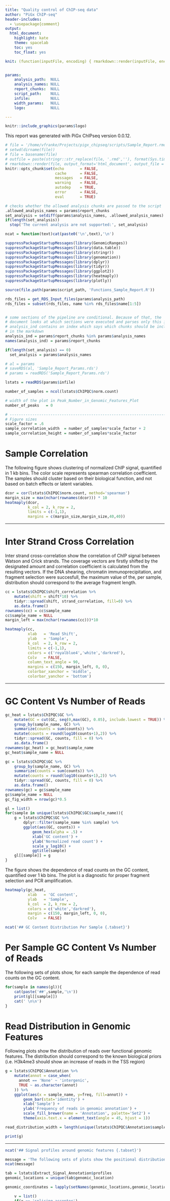 ```yaml
---
title: "Quality control of ChIP-seq data"
author: "PiGx ChIP-seq"
header-includes:
  - \usepackage{comment}
output:
  html_document:
    highlight: kate
    theme: spacelab
    toc: yes
    toc_float: yes

knit: (function(inputFile, encoding) { rmarkdown::render(inputFile, encoding = encoding, output_file = paste0(substr(inputFile,1,nchar(inputFile)-4),paste0('_',format(as.POSIXct(if ("" != Sys.getenv("SOURCE_DATE_EPOCH")) { as.numeric(Sys.getenv("SOURCE_DATE_EPOCH")) } else { Sys.time() }, origin="1970-01-01"), "%y%m%d")),'.html')) })


params:
    analysis_path:  NULL
    analysis_names: NULL
    report_chunks:  NULL
    script_path:    NULL
    infile:         NULL
    width_params:   NULL
    logo:           NULL

---
```


<style>
#logo
{
    position: relative;
}
#logo img {
    /*position: relative;*/
    top: 25px;
    /*right: 0px;*/
    left: 50px;
    position: fixed;
    width: 125px;
    }
body
{
    position: absolute;
    top: 150px;
}
</style>

<div id="logo" align="top">
```r
knitr::include_graphics(params$logo)
```
</div>

This report was generated with PiGx ChIPseq version 0.0.12.

```r
# file = '/home/vfranke/Projects/pigx_chipseq/scripts/Sample_Report.rmd'
# setwd(dirname(file))
# file = basename(file)
# outfile = paste(stringr::str_replace(file, '.rmd',''), format(Sys.time(), "%y%m%d"),'html', sep='.')
# rmarkdown::render(file, output_format='html_document', output_file = outfile)
knitr::opts_chunk$set(echo       = FALSE,
                      cache      = FALSE,
                      messages   = FALSE,
                      warning    = FALSE,
                      autodep    = TRUE,
                      error      = FALSE,
                      eval       = TRUE)


```

```r
# checks whether the allowed analysis chunks are passed to the script
.allowed_analysis_names = params$report_chunks
set_analysis = setdiff(params$analysis_names, .allowed_analysis_names)
if(length(set_analysis))
  stop('The current analysis are not supported:', set_analysis)

ncat = function(text)cat(paste0('\n',text),'\n')
```


```r
suppressPackageStartupMessages(library(GenomicRanges))
suppressPackageStartupMessages(library(data.table))
suppressPackageStartupMessages(library(stringr))
suppressPackageStartupMessages(library(genomation))
suppressPackageStartupMessages(library(dplyr))
suppressPackageStartupMessages(library(tidyr))
suppressPackageStartupMessages(library(ggplot2))
suppressPackageStartupMessages(library(heatmaply))
suppressPackageStartupMessages(library(plotly))
```

```r
source(file.path(params$script_path, 'Functions_Sample_Report.R'))
```

```r
rds_files = get_RDS_Input_files(params$analysis_path)
rds_files = subset(rds_files, name %in% rds_files$name[1:5])


# some sections of the pipeline are conditional. Because of that, the
# document looks at which sections were executed and parses only this input
# analysis_ind contains an index which says which chunks should be included
# in the markdown
analysis_ind = params$report_chunks %in% params$analysis_names
names(analysis_ind) = params$report_chunks

if(length(set_analysis) == 0)
  set_analysis = params$analysis_names

# al = params
# saveRDS(al, 'Sample_Report_Params.rds')
# params = readRDS('Sample_Report_Params.rds')

lstats = readRDS(params$infile)
```

```r
number_of_samples = ncol(lstats$ChIPQC$norm.count)

# width of the plot in Peak_Number_in_Genomic_Features_Plot
number_of_peaks   = 0

# ---------------------------------------------------------------------------- #
# Figure sizes
scale_factor = .6
sample_correlation_width  = number_of_samples*scale_factor + 2
sample_correlation_height = number_of_samples*scale_factor

```

# Sample Correlation

The following figure shows clustering of normalized ChIP signal,
quantified in 1 kb bins.
The color scale represents spearman correlation coefficient. The samples should cluster based on their biological function, and not based on batch effects or latent variables.

```r
dcor = cor(lstats$ChIPQC$norm.count, method='spearman')
margin_size = max(nchar(rownames(dcor))) * 10
heatmaply(dcor,
          k_col = 2, k_row = 2,
          limits = c(-1,1),
          margins = c(margin_size,margin_size,40,40))

```

---

# Inter Strand Cross Correlation

Inter strand cross-correlation show the correlation of ChIP signal between Watson and Crick strands. The coverage vectors are firstly shifted by the designated amount and correlation coefficient is calculated from the resulting vectors.
If the DNA shearing, chromatin immunoprecipitation, and fragment selection were succesfull, the maximum value of the, per sample, distribution should correspond to the average fragment length.

```r
cc = lstats$ChIPQC$shift_correlation %>%
    mutate(shift = shift*10) %>%
    tidyr::spread(shift, strand_correlation, fill=0) %>%
    as.data.frame()
rownames(cc) = cc$sample_name
cc$sample_name = NULL
margin_left = max(nchar(rownames(cc)))*10
```

```r
heatmaply(cc,
          xlab   = 'Read Shift',
          ylab   = 'Sample',
          k_col  = 2, k_row = 2,
          limits = c(-1,1),
          colors = c('royalblue4','white','darkred'),
          Colv   = FALSE,
          column_text_angle = 90,
          margins = c(150, margin_left, 0, 0),
          colorbar_xanchor = 'middle',
          colorbar_yanchor = 'bottom')

```

---

# GC Content Vs Number of Reads

```r
gc_heat = lstats$ChIPQC$GC %>%
    mutate(GC = cut(GC, seq(0,max(GC), 0.05), include.lowest = TRUE)) %>%
    group_by(sample_name, GC) %>%
    summarize(counts = sum(counts)) %>%
    mutate(counts = round(log10(counts+1),2)) %>%
    tidyr::spread(GC, counts, fill = 0) %>%
    as.data.frame()
rownames(gc_heat) = gc_heat$sample_name
gc_heat$sample_name = NULL

gc = lstats$ChIPQC$GC %>%
    group_by(sample_name, GC) %>%
    summarize(counts = sum(counts)) %>%
    mutate(counts = round(log10(counts+1),2)) %>%
    tidyr::spread(GC, counts, fill = 0) %>%
    as.data.frame()
rownames(gc) = gc$sample_name
gc$sample_name = NULL
gc_fig_width = nrow(gc)*0.5
```

```r
gl = list()
for(sample in unique(lstats$ChIPQC$GC$sample_name)){
    g = lstats$ChIPQC$GC %>%
        dplyr::filter(sample_name %in% sample) %>%
        ggplot(aes(GC, counts)) +
            geom_hex(alpha = .5) +
            xlab('GC content') +
            ylab('Normalized read count') +
            scale_y_log10() +
            ggtitle(sample)
    gl[[sample]] = g
}
```


The figure shows the dependence of read counts on the GC content,
quantified over 1 kb bins. The plot is a diagnostic for proper fragment selection and PCR amplification.

```r
heatmaply(gc_heat,
          xlab   = 'GC content',
          ylab   = 'Sample',
          k_col  = 2, k_row = 2,
          colors = c('white','darkred'),
          margin = c(150, margin_left, 0, 0),
          Colv   = FALSE)
```


```r
ncat('## GC Content Distribution Per Sample {.tabset}')
```

# Per Sample GC Content Vs Number of Reads {.tabset}

The following sets of plots show, for each sample the dependence of read counts on the GC content.

```r
for(sample in names(gl)){
    cat(paste('##',sample,'\n'))
    print(gl[[sample]])
    cat(' \n\n')
}
```

# Read Distribution in Genomic Features

Following plots show the distribution of reads over functional genomic features.
The distribution should correspond to the known biological priors
(i.e. H3k4me3 should show an increase of reads in the TSS region)

```r
g = lstats$ChIPQC$Annotation %>%
    mutate(annot = case_when(
      annot == 'None' ~ 'intergenic',
      TRUE ~ as.character(annot)
    )) %>%
    ggplot(aes(x = sample_name, y=freq, fill=annot)) +
        geom_bar(stat='identity') +
        xlab('Sample') +
        ylab('Frequency of reads in genomic annotation') +
        scale_fill_brewer(name = 'Annotation', palette='Set2') +
        theme(axis.text.x = element_text(angle = 45, hjust = 1))

read_distribution_width = length(unique(lstats$ChIPQC$Annotation$sample_name))*0.5
```

```r
print(g)
```


---



```r
ncat('## Signal profiles around genomic features {.tabset}')

message = 'The following sets of plots show the positional distribution of ChIP signal around sets of genomic features. The figures are not intended for hypothesis formation, and interpretation, rather, they should be used only for quality control. The profiles should look similar to the profiles from published experiments. For proper biological interpretation, the data should be analyzed in more detail, with corresponding statistical methods.'
ncat(message)
```

```r
tab = lstats$Extract_Signal_Annotation$profiles
genomic_locations = unique(tab$genomic_location)

genomic_coordinates = lapply(setNames(genomic_locations,genomic_locations), function(x){

    v = list()
    if(x == 'splicing_acceptor')
        x = 'splicing_accep'
    if(x %in% c('tss', 'tts','tss_wide','tts_wide', 'splicing_donor', 'splicing_accep')){
        w   = round(width_params[[paste(x, 'width', sep='_')]]/2)
        pos = max(tab$position)
        v$labels = c(-w, 0, +w)
        v$breaks = c(0, floor(pos)/2, pos)
    }
    if(x %in% c('exon','intron','gene')){
        pos = max(tab$position)
        v$labels = c(0,100)
        v$breaks = c(0, pos)
    }
    if(x %in% c('tss_body', 'tts_body')){
        up   = width_params[[paste(x, 'upstream',   sep='_')]]
        down = width_params[[paste(x, 'downstream', sep='_')]]
        pos = max(tab$position)
        v$labels = c(-up,down)
        v$breaks = c(0, pos)

    }
    v
})

for(i in seq(genomic_locations)){
  location = genomic_locations[i]
  coordinates = genomic_coordinates[[location]]
  ncat(paste('###',location))
  g = tab %>%
    dplyr::filter(genomic_location==location)  %>%
    ggplot(aes(position, value, color=sample_name)) +
    geom_line() +
    xlab('Relative position') +
    ylab('Signal Value') +
    scale_x_continuous(breaks = coordinates$breaks,
                       labels = as.character(coordinates$labels)) +
      theme_bw()

    if(length(coordinates$breaks) == 3)
        g = g + geom_vline(xintercept = coordinates$breaks[2], linetype=2)

  print(g)
  cat('\n')
}
```

---


```r
ncat('# Peak Statistics')

message  = 'Frequency of reads in peaks is a read out of ChIP efficiency. For mamallian genomes an enrichment > 5% is considered as mediocre, an enrichment >10% is considered good, and >20% excellent. The samples should also be checked by looking at the signal profiles in the genome browser.'

ncat(message)
```

```r
ncat('## Frequency of reads in peaks')
```

```r
dd = lstats$Peak_Statistics$peaks_sample                          %>%
  dplyr::select(-bed_file, -bw_files, -bam_file)                 %>%
  tidyr::gather(sample_cnt, value, -sample_name, -bam_name, -sample_id, -peak_number, -library, -mapped_total)                         %>%
  mutate(sample_cnt = str_replace(sample_cnt, '.sorted.bam','')) %>%
  mutate(value      = round(value/mapped_total,2))

g = dd %>%
  dplyr::filter(bam_name == sample_cnt)                          %>%
  ggplot(aes(bam_name, value, fill=sample_name)) +
  geom_bar(stat='identity', position='dodge') +
  xlab('Peak name')                           +
  ylab('Percentage of reads in peaks') +
  theme(axis.text.x = element_text(angle = 45, hjust = 1)) +
  scale_fill_discrete('Sample')

number_of_peaks = length(unique(dd$sample_name))*0.5+2
```

```r
print(g)
```

---


```r
ncat('# Peak Distribution in Genomic Features')

message  = 'The following sets of plots show the peak distribution in functional genomic features. The peaks are annotated in a hierarchical procedure based on the following order: TSS > TTS > Exon > Intron > Intergenic.'

ncat(message)


```

```r
ncat('## Number of peaks per sample in genomic features')
```


```r
g = lstats$Annotate_Peaks    %>%
    mutate(annot = case_when(
      annot == 'none' ~ 'intergenic',
      TRUE ~ as.character(annot)
    )) %>%
  group_by(sample_name) %>%
  mutate(n = sum(counts)) %>%
  arrange(desc(-n)) %>%
  ungroup() %>%
  mutate(sample_name = factor(sample_name, ordered=TRUE, levels=unique(sample_name))) %>%
  ggplot(aes(sample_name, counts, fill=annot)) +
  geom_bar(stat='identity') +
  xlab('Sample name') +
  ylab('Number of peaks') +
  theme(axis.text.x = element_text(angle = 45, hjust = 1)) +
  scale_fill_brewer(name='Annotation', palette='Set2')

peak_number_width = length(unique(lstats$Annotate_Peaks$sample_name))*0.5+4
```

```r
print(g)
```



---
